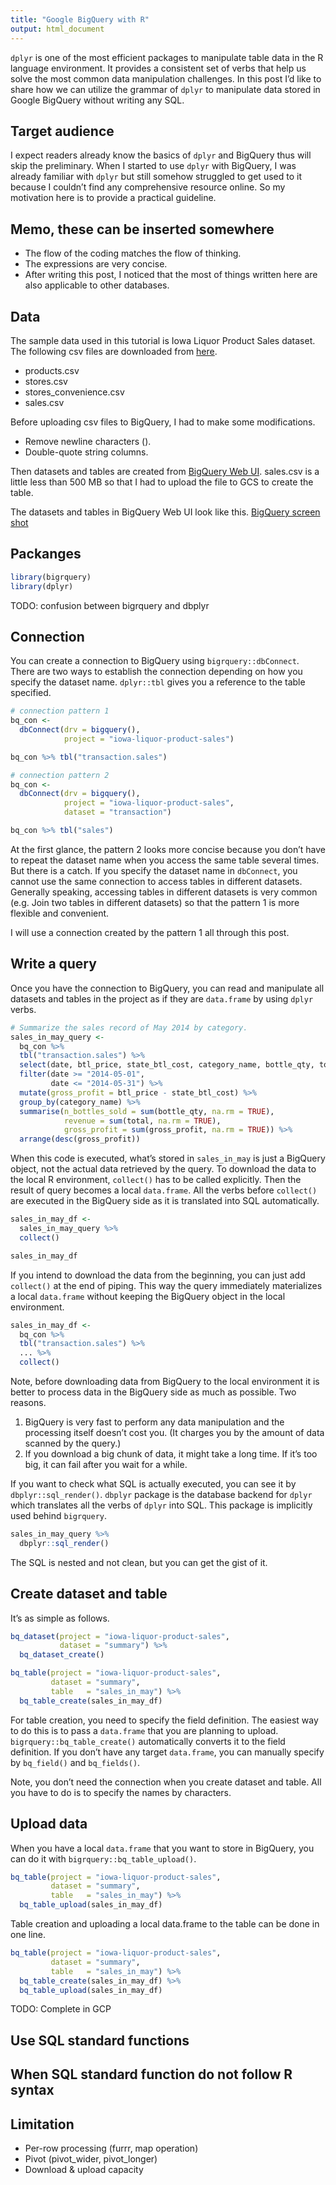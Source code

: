 ```yaml
---
title: "Google BigQuery with R"
output: html_document
---
```


`dplyr` is one of the most efficient packages to manipulate table data in the R language environment. It provides a consistent set of verbs that help us solve the most common data manipulation challenges. In this post I’d like to share how we can utilize the grammar of `dplyr` to manipulate data stored in Google BigQuery without writing any SQL.

## Target audience
I expect readers already know the basics of `dplyr` and BigQuery thus will skip the preliminary. When I started to use `dplyr` with BigQuery, I was already familiar with `dplyr` but still somehow struggled to get used to it because I couldn't find any comprehensive resource online. So my motivation here is to provide a practical guideline.

## Memo, these can be inserted somewhere
- The flow of the coding matches the flow of thinking.
- The expressions are very concise.
- After writing this post, I noticed that the most of things written here are also applicable to other databases.


## Data
The sample data used in this tutorial is Iowa Liquor Product Sales dataset. The following csv files are downloaded from [here](https://data.world/classrooms/guide-to-data-analysis-with-sql-and-datadotworld).

- products.csv
- stores.csv
- stores_convenience.csv
- sales.csv

Before uploading csv files to BigQuery, I had to make some modifications.

- Remove newline characters (\n).
- Double-quote string columns.

Then datasets and tables are created from [BigQuery Web UI](https://console.cloud.google.com/bigquery). sales.csv is a little less than 500 MB so that I had to upload the file to GCS to create the table.

The datasets and tables in BigQuery Web UI look like this.
[BigQuery screen shot](bq_screen_shot.png)


## Packanges
```r
library(bigrquery)
library(dplyr)
```

TODO: confusion between bigrquery and dbplyr


## Connection
You can create a connection to BigQuery using `bigrquery::dbConnect`. There are two ways to establish the connection depending on how you specify the dataset name. `dplyr::tbl` gives you a reference to the table specified.

```r
# connection pattern 1
bq_con <-
  dbConnect(drv = bigquery(),
            project = "iowa-liquor-product-sales")

bq_con %>% tbl("transaction.sales")
```

```r
# connection pattern 2
bq_con <-
  dbConnect(drv = bigquery(),
            project = "iowa-liquor-product-sales",
            dataset = "transaction")

bq_con %>% tbl("sales")
```

At the first glance, the pattern 2 looks more concise because you don’t have to repeat the dataset name when you access the same table several times. But there is a catch. If you specify the dataset name in `dbConnect`, you cannot use the same connection to access tables in different datasets. Generally speaking, accessing tables in different datasets is very common (e.g. Join two tables in different datasets) so that the pattern 1 is more flexible and convenient.

I will use a connection created by the pattern 1 all through this post.

## Write a query
Once you have the connection to BigQuery, you can read and manipulate all datasets and tables in the project as if they are `data.frame` by using `dplyr` verbs.

```r
# Summarize the sales record of May 2014 by category.
sales_in_may_query <-
  bq_con %>%
  tbl("transaction.sales") %>%
  select(date, btl_price, state_btl_cost, category_name, bottle_qty, total) %>%
  filter(date >= "2014-05-01",
         date <= "2014-05-31") %>%
  mutate(gross_profit = btl_price - state_btl_cost) %>%
  group_by(category_name) %>%
  summarise(n_bottles_sold = sum(bottle_qty, na.rm = TRUE),
            revenue = sum(total, na.rm = TRUE),
            gross_profit = sum(gross_profit, na.rm = TRUE)) %>%
  arrange(desc(gross_profit))
```

When this code is executed, what's stored in `sales_in_may` is just a BigQuery object, not the actual data retrieved by the query. To download the data to the local R environment, `collect()` has to be called explicitly. Then the result of query becomes a local `data.frame`. All the verbs before `collect()` are executed in the BigQuery side as it is translated into SQL automatically.

```r
sales_in_may_df <-
  sales_in_may_query %>%
  collect()

sales_in_may_df
```

If you intend to download the data from the beginning, you can just add `collect()` at the end of piping. This way the query immediately materializes a local `data.frame` without keeping the BigQuery object in the local environment.

```r
sales_in_may_df <-
  bq_con %>%
  tbl("transaction.sales") %>%
  ... %>%
  collect()
```

Note, before downloading data from BigQuery to the local environment it is better to process data in the BigQuery side as much as possible. Two reasons.

1. BigQuery is very fast to perform any data manipulation and the processing itself doesn't cost you. (It charges you by the amount of data scanned by the query.)
2. If you download a big chunk of data, it might take a long time. If it's too big, it can fail after you wait for a while.

If you want to check what SQL is actually executed, you can see it by `dbplyr::sql_render()`. `dbplyr` package is the database backend for `dplyr` which translates all the verbs of `dplyr` into SQL. This package is implicitly used behind `bigrquery`.

```r
sales_in_may_query %>%
  dbplyr::sql_render()
```

The SQL is nested and not clean, but you can get the gist of it. 


## Create dataset and table

It's as simple as follows.

```r
bq_dataset(project = "iowa-liquor-product-sales",
           dataset = "summary") %>%
  bq_dataset_create()
```

```r
bq_table(project = "iowa-liquor-product-sales",
         dataset = "summary",
         table   = "sales_in_may") %>%
  bq_table_create(sales_in_may_df)
```

For table creation, you need to specify the field definition. The easiest way to do this is to pass a `data.frame` that you are planning to upload. `bigrquery::bq_table_create()` automatically converts it to the field definition. If you don't have any target `data.frame`, you can manually specify by `bq_field()` and `bq_fields()`.

Note, you don't need the connection when you create dataset and table. All you have to do is to specify the names by characters. 


## Upload data
When you have a local `data.frame` that you want to store in BigQuery, you can do it with `bigrquery::bq_table_upload()`. 

```r
bq_table(project = "iowa-liquor-product-sales",
         dataset = "summary",
         table   = "sales_in_may") %>%
  bq_table_upload(sales_in_may_df)
```

Table creation and uploading a local data.frame to the table can be done in one line.

```r
bq_table(project = "iowa-liquor-product-sales",
         dataset = "summary",
         table   = "sales_in_may") %>%
  bq_table_create(sales_in_may_df) %>%
  bq_table_upload(sales_in_may_df)
```



TODO: Complete in GCP



## Use SQL standard functions


## When SQL standard function do not follow R syntax


## Limitation
- Per-row processing (furrr, map operation)
- Pivot (pivot_wider, pivot_longer)
- Download & upload capacity



